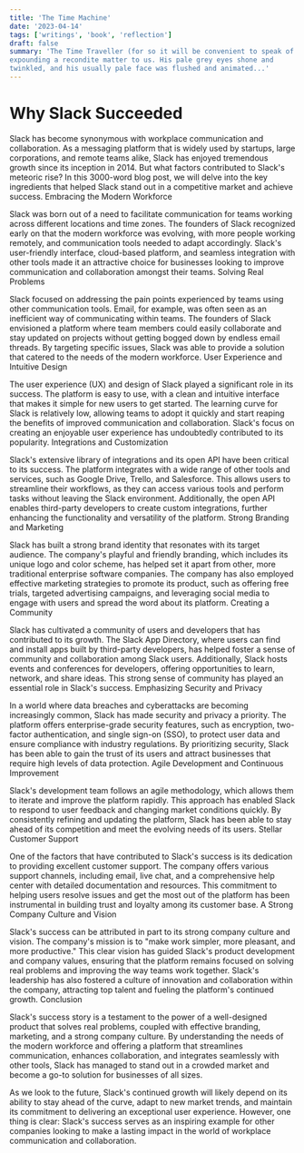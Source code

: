 ```yaml
---
title: 'The Time Machine'
date: '2023-04-14'
tags: ['writings', 'book', 'reflection']
draft: false
summary: 'The Time Traveller (for so it will be convenient to speak of him) was
expounding a recondite matter to us. His pale grey eyes shone and
twinkled, and his usually pale face was flushed and animated...'
---
```


# Why Slack Succeeded

Slack has become synonymous with workplace communication and collaboration. As a messaging platform that is widely used by startups, large corporations, and remote teams alike, Slack has enjoyed tremendous growth since its inception in 2014. But what factors contributed to Slack's meteoric rise? In this 3000-word blog post, we will delve into the key ingredients that helped Slack stand out in a competitive market and achieve success.
Embracing the Modern Workforce

Slack was born out of a need to facilitate communication for teams working across different locations and time zones. The founders of Slack recognized early on that the modern workforce was evolving, with more people working remotely, and communication tools needed to adapt accordingly. Slack's user-friendly interface, cloud-based platform, and seamless integration with other tools made it an attractive choice for businesses looking to improve communication and collaboration amongst their teams.
Solving Real Problems

Slack focused on addressing the pain points experienced by teams using other communication tools. Email, for example, was often seen as an inefficient way of communicating within teams. The founders of Slack envisioned a platform where team members could easily collaborate and stay updated on projects without getting bogged down by endless email threads. By targeting specific issues, Slack was able to provide a solution that catered to the needs of the modern workforce.
User Experience and Intuitive Design

The user experience (UX) and design of Slack played a significant role in its success. The platform is easy to use, with a clean and intuitive interface that makes it simple for new users to get started. The learning curve for Slack is relatively low, allowing teams to adopt it quickly and start reaping the benefits of improved communication and collaboration. Slack's focus on creating an enjoyable user experience has undoubtedly contributed to its popularity.
Integrations and Customization

Slack's extensive library of integrations and its open API have been critical to its success. The platform integrates with a wide range of other tools and services, such as Google Drive, Trello, and Salesforce. This allows users to streamline their workflows, as they can access various tools and perform tasks without leaving the Slack environment. Additionally, the open API enables third-party developers to create custom integrations, further enhancing the functionality and versatility of the platform.
Strong Branding and Marketing

Slack has built a strong brand identity that resonates with its target audience. The company's playful and friendly branding, which includes its unique logo and color scheme, has helped set it apart from other, more traditional enterprise software companies. The company has also employed effective marketing strategies to promote its product, such as offering free trials, targeted advertising campaigns, and leveraging social media to engage with users and spread the word about its platform.
Creating a Community

Slack has cultivated a community of users and developers that has contributed to its growth. The Slack App Directory, where users can find and install apps built by third-party developers, has helped foster a sense of community and collaboration among Slack users. Additionally, Slack hosts events and conferences for developers, offering opportunities to learn, network, and share ideas. This strong sense of community has played an essential role in Slack's success.
Emphasizing Security and Privacy

In a world where data breaches and cyberattacks are becoming increasingly common, Slack has made security and privacy a priority. The platform offers enterprise-grade security features, such as encryption, two-factor authentication, and single sign-on (SSO), to protect user data and ensure compliance with industry regulations. By prioritizing security, Slack has been able to gain the trust of its users and attract businesses that require high levels of data protection.
Agile Development and Continuous Improvement

Slack's development team follows an agile methodology, which allows them to iterate and improve the platform rapidly. This approach has enabled Slack to respond to user feedback and changing market conditions quickly. By consistently refining and updating the platform, Slack has been able to stay ahead of its competition and meet the evolving needs of its users.
Stellar Customer Support

One of the factors that have contributed to Slack's success is its dedication to providing excellent customer support. The company offers various support channels, including email, live chat, and a comprehensive help center with detailed documentation and resources. This commitment to helping users resolve issues and get the most out of the platform has been instrumental in building trust and loyalty among its customer base.
A Strong Company Culture and Vision

Slack's success can be attributed in part to its strong company culture and vision. The company's mission is to "make work simpler, more pleasant, and more productive." This clear vision has guided Slack's product development and company values, ensuring that the platform remains focused on solving real problems and improving the way teams work together. Slack's leadership has also fostered a culture of innovation and collaboration within the company, attracting top talent and fueling the platform's continued growth.
Conclusion

Slack's success story is a testament to the power of a well-designed product that solves real problems, coupled with effective branding, marketing, and a strong company culture. By understanding the needs of the modern workforce and offering a platform that streamlines communication, enhances collaboration, and integrates seamlessly with other tools, Slack has managed to stand out in a crowded market and become a go-to solution for businesses of all sizes.

As we look to the future, Slack's continued growth will likely depend on its ability to stay ahead of the curve, adapt to new market trends, and maintain its commitment to delivering an exceptional user experience. However, one thing is clear: Slack's success serves as an inspiring example for other companies looking to make a lasting impact in the world of workplace communication and collaboration.
